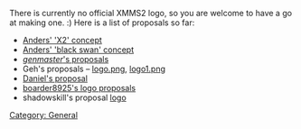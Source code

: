 {{Navbar}}

There is currently no official XMMS2 logo, so you are welcome to have a go at making one. :) Here is a list of proposals so far:

*[http://people.0x63.nu/~andersg/xmms2-logo-02.png Anders' 'X2' concept]
*[http://people.0x63.nu/~andersg/xmms2swan.jpg Anders' 'black swan' concept]
*[http://www.genmaster.co.nr ''genmaster'''s proposals]
*Geh's proposals &ndash; [http://www.crazy-bird.org/xmms2/logo.png logo.png], [http://www.crazy-bird.org/xmms2/logo1.png logo1.png]
*[[Daniel's proposal]]
*[[boarder8925's logo proposals]]
*shadowskill's proposal [http://wiki.xmms2.xmms.se/index.php/Image:Xmm2logo00.png logo]

[[Category: General]]